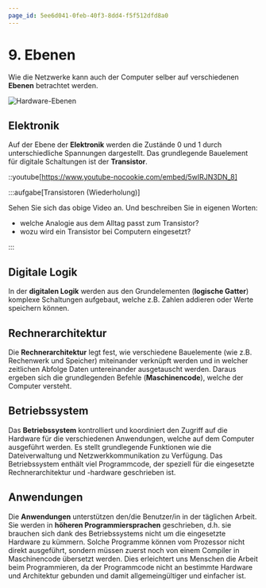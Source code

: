 ```yaml
---
page_id: 5ee6d041-0feb-40f3-8dd4-f5f512dfd8a0
---
```


# 9. Ebenen

Wie die Netzwerke kann auch der Computer selber auf verschiedenen **Ebenen** betrachtet werden.

![Hardware-Ebenen](images/09-layers.svg)

## Elektronik

Auf der Ebene der **Elektronik** werden die Zustände 0 und 1 durch unterschiedliche Spannungen dargestellt. Das grundlegende Bauelement für digitale Schaltungen ist der **Transistor**.

::youtube[https://www.youtube-nocookie.com/embed/5wIRJN3DN_8]

:::aufgabe[Transistoren (Wiederholung)]
<Answer type="state" id="fefee10f-6ea1-4858-91a3-8406e4571714" />

Sehen Sie sich das obige Video an. Und beschreiben Sie in eigenen Worten:
- welche Analogie aus dem Alltag passt zum Transistor?
- wozu wird ein Transistor bei Computern eingesetzt?

<Answer type="text" id="77218889-54e7-4ff2-ac32-10a2de6cb927" />
:::

## Digitale Logik

In der **digitalen Logik** werden aus den Grundelementen (**logische Gatter**) komplexe Schaltungen aufgebaut, welche z.B. Zahlen addieren oder Werte speichern können.

## Rechnerarchitektur

Die **Rechnerarchitektur** legt fest, wie verschiedene Bauelemente (wie z.B. Rechenwerk und Speicher) miteinander verknüpft werden und in welcher zeitlichen Abfolge Daten untereinander ausgetauscht werden. Daraus ergeben sich die grundlegenden Befehle (**Maschinencode**), welche der Computer versteht.

## Betriebssystem

Das **Betriebssystem** kontrolliert und koordiniert den Zugriff auf die Hardware für die verschiedenen Anwendungen, welche auf dem Computer ausgeführt werden. Es stellt grundlegende Funktionen wie die Dateiverwaltung und Netzwerkkommunikation zu Verfügung. Das Betriebssystem enthält viel Programmcode, der speziell für die eingesetzte Rechnerarchitektur und -hardware geschrieben ist.

## Anwendungen

Die **Anwendungen** unterstützen den/die Benutzer/in in der täglichen Arbeit. Sie werden in **höheren Programmiersprachen** geschrieben, d.h. sie brauchen sich dank des Betriebssystems nicht um die eingesetzte Hardware zu kümmern. Solche Programme können vom Prozessor nicht direkt ausgeführt, sondern müssen zuerst noch von einem Compiler in Maschinencode übersetzt werden. Dies erleichtert uns Menschen die Arbeit beim Programmieren, da der Programmcode nicht an bestimmte Hardware und Architektur gebunden und damit allgemeingültiger und einfacher ist.
